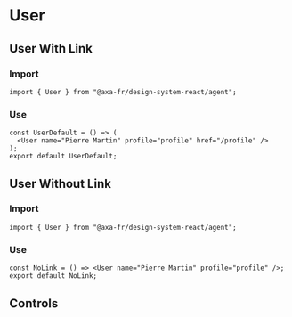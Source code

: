 
<Meta of={UserStories} />

# User

## User With Link

<Canvas of={UserStories.UserWithLink} />

### Import

```tsx
import { User } from "@axa-fr/design-system-react/agent";
```

### Use

```tsx
const UserDefault = () => (
  <User name="Pierre Martin" profile="profile" href="/profile" />
);
export default UserDefault;
```

## User Without Link

<Canvas of={UserStories.UserWithoutLink} />

### Import

```tsx
import { User } from "@axa-fr/design-system-react/agent";
```

### Use

```tsx
const NoLink = () => <User name="Pierre Martin" profile="profile" />;
export default NoLink;
```

## Controls

<Controls story={UserStories} />

